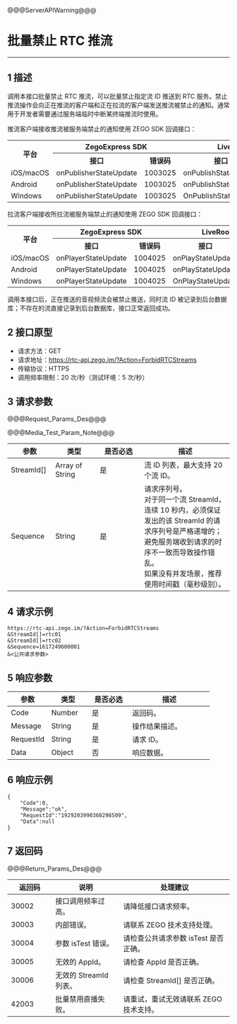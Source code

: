 <style>
table th:nth-of-type(1) {width: 20%;}
table {width: 100%;}
</style>

@@@ServerAPIWarning@@@

# 批量禁止 RTC 推流

---

## 1 描述

调用本接口批量禁止 RTC 推流，可以批量禁止指定流 ID 推送到 RTC 服务。禁止推流操作会向正在推流的客户端和正在拉流的客户端发送推流被禁止的通知。通常用于开发者需要通过服务端临时中断某终端推流时使用。

推流客户端接收推流被服务端禁止的通知使用 ZEGO SDK 回调接口：

<table>
  <colgroup>
    <col>
    <col>
    <col>
    <col>
    <col>
  </colgroup>
  <tbody><tr>
    <th rowspan="2">平台</th>
    <th colspan="2">ZegoExpress SDK</th>
    <th colspan="2">LiveRoom SDK</th>
  </tr>
  <tr>
    <th>接口</th>
    <th>错误码</th>
    <th>接口</th>
    <th>错误码</th>
  </tr>
  <tr>
    <td>iOS/macOS</td>
    <td>onPublisherStateUpdate</td>
    <td>1003025</td>
    <td>onPublishStateUpdate</td>
    <td>12301011</td>
  </tr>
  <tr>
    <td>Android</td>
    <td>onPublisherStateUpdate</td>
    <td>1003025</td>
    <td>onPublishStateUpdate</td>
    <td>12301011</td>
  </tr>
  <tr>
    <td>Windows</td>
    <td>onPublisherStateUpdate</td>
    <td>1003025</td>
    <td>OnPublishStateUpdate</td>
    <td>12301011</td>
  </tr>
</tbody></table>



拉流客户端接收所拉流被服务端禁止的通知使用 ZEGO SDK 回调接口：


<table>
  <colgroup>
    <col>
    <col>
    <col>
    <col>
    <col>
  </colgroup>
  <tbody><tr>
    <th rowspan="2">平台</th>
    <th colspan="2">ZegoExpress SDK</th>
    <th colspan="2">LiveRoom SDK</th>
  </tr>
  <tr>
    <th>接口</th>
    <th>错误码</th>
    <th>接口</th>
    <th>错误码</th>
  </tr>
  <tr>
    <td>iOS/macOS</td>
    <td>onPlayerStateUpdate</td>
    <td>1004025</td>
    <td>onPlayStateUpdate</td>
    <td>12301011</td>
  </tr>
  <tr>
    <td>Android</td>
    <td>onPlayerStateUpdate</td>
    <td>1004025</td>
    <td>onPlayStateUpdate</td>
    <td>12301011</td>
  </tr>
  <tr>
    <td>Windows</td>
    <td>onPlayerStateUpdate</td>
    <td>1004025</td>
    <td>OnPlayStateUpdate</td>
    <td>12301011</td>
  </tr>
</tbody></table>

<div class="mk-warning">

调用本接口后，正在推送的音视频流会被禁止推送，同时流 ID 被记录到后台数据库；不存在的流直接记录到后台数据库，接口正常返回成功。
</div>



## 2 接口原型

- 请求方法：GET
- 请求地址：https://rtc-api.zego.im/?Action=ForbidRTCStreams
- 传输协议：HTTPS
- 调用频率限制：20 次/秒（测试环境：5 次/秒）

## 3 请求参数

@@@Request_Params_Des@@@

@@@Media_Test_Param_Note@@@

<table>
<colgroup>
<col style="width: 20%">
<col style="width: 20%">
<col style="width: 20%">
<col style="width: 40%">
</colgroup>
<thead>
  <tr>
    <th>参数</th>
    <th>类型</th>
    <th>是否必选</th>
    <th>描述</th>
  </tr>
</thead>
<tbody>
  <tr>
    <td>StreamId[]</td>
    <td>Array of String</td>
    <td>是</td>
    <td>流 ID 列表，最大支持 20 个流 ID。</td>
  </tr>
  <tr>
    <td>Sequence</td>
    <td>String</td>
    <td>是</td>
    <td>请求序列号。<div class="mk-warning">对于同一个流 StreamId，连续 10 秒内，必须保证发出的该 StreamId 的请求序列号是严格递增的；避免服务端收到请求的时序不一致而导致操作错乱。</div>如果没有并发场景，推荐使用时间戳（毫秒级别）。</td>
  </tr>
</tbody>
</table>


## 4 请求示例

```
https://rtc-api.zego.im/?Action=ForbidRTCStreams
&StreamId[]=rtc01
&StreamId[]=rtc02
&Sequence=1617249600001
&<公共请求参数>
```

## 5 响应参数


<table>
<colgroup>
<col style="width: 20%">
<col style="width: 20%">
<col style="width: 20%">
<col style="width: 40%">
</colgroup>
<thead>
  <tr>
    <th>参数</th>
    <th>类型</th>
    <th>是否必选</th>
    <th>描述</th>
  </tr>
</thead>
<tbody>
  <tr>
    <td>Code</td>
    <td>Number</td>
    <td>是</td>
    <td>返回码。</td>
  </tr>
  <tr>
    <td>Message</td>
    <td>String</td>
    <td>是</td>
    <td>操作结果描述。</td>
  </tr>
  <tr>
    <td>RequestId</td>
    <td>String</td>
    <td>是</td>
    <td>请求 ID。</td>
  </tr>
  <tr>
    <td>Data</td>
    <td>Object</td>
    <td>否</td>
    <td>响应数据。</td>
  </tr>
</tbody>
</table>


## 6 响应示例

```
{
    "Code":0,
    "Message":"ok",
    "RequestId":"1929203990360298509",
    "Data":null
}
```

## 7 返回码

@@@Return_Params_Des@@@

|返回码|说明|处理建议|
|-----|------|-----|
| 30002 | 接口调用频率过高。| 请降低接口请求频率。|
| 30003 | 内部错误。| 请联系 ZEGO 技术支持处理。|
| 30004 | 参数 isTest 错误。| 请检查公共请求参数 isTest 是否正确。|
| 30005 | 无效的 AppId。 | 请检查 AppId 是否正确。|
| 30006 | 无效的 StreamId 列表。 | 请检查 StreamId[] 是否正确。|
| 42003	| 批量禁用直播失败。 | 请重试，重试无效请联系 ZEGO 技术支持。|
